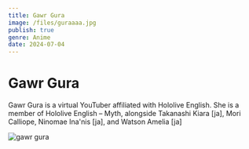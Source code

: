 ```yaml
---
title: Gawr Gura
image: /files/guraaaa.jpg
publish: true
genre: Anime
date: 2024-07-04
---
```

# **Gawr Gura**

Gawr Gura is a virtual YouTuber affiliated with Hololive English. She is a member of Hololive English – Myth, alongside Takanashi Kiara \[ja\], Mori Calliope, Ninomae Ina'nis \[ja\], and Watson Amelia \[ja\]

![gawr gura](https://raw.githubusercontent.com/gawrarr/coba/main/files/guraaaa.jpg)
